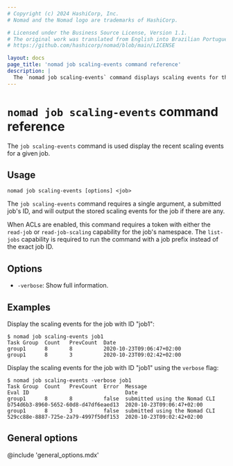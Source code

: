 ```yaml
---
# Copyright (c) 2024 HashiCorp, Inc.
# Nomad and the Nomad logo are trademarks of HashiCorp.

# Licensed under the Business Source License, Version 1.1.
# The original work was translated from English into Brazilian Portuguese.
# https://github.com/hashicorp/nomad/blob/main/LICENSE

layout: docs
page_title: 'nomad job scaling-events command reference'
description: |
  The `nomad job scaling-events` command displays scaling events for the specified job.
---
```


# `nomad job scaling-events` command reference

The `job scaling-events` command is used display the recent scaling events for
a given job.

## Usage

```plaintext
nomad job scaling-events [options] <job>
```

The `job scaling-events` command requires a single argument, a submitted job's
ID, and will output the stored scaling events for the job if there are any.

When ACLs are enabled, this command requires a token with either the
`read-job` or `read-job-scaling` capability for the job's namespace. The
`list-jobs` capability is required to run the command with a job prefix
instead of the exact job ID.

## Options

- `-verbose`: Show full information.

## Examples

Display the scaling events for the job with ID "job1":

```shell-session
$ nomad job scaling-events job1
Task Group  Count   PrevCount  Date
group1      8       8          2020-10-23T09:06:47+02:00
group1      8       3          2020-10-23T09:02:42+02:00
```

Display the scaling events for the job with ID "job1" using the `verbose` flag:

```shell-session
$ nomad job scaling-events -verbose job1
Task Group  Count   PrevCount  Error  Message                        Eval ID                               Date
group1      8       8          false  submitted using the Nomad CLI  b754d6b3-8960-5652-60d8-d47df6eaed13  2020-10-23T09:06:47+02:00
group1      8       3          false  submitted using the Nomad CLI  529cc88e-8887-725e-2a79-4997f50df153  2020-10-23T09:02:42+02:00
```

## General options

@include 'general_options.mdx'
